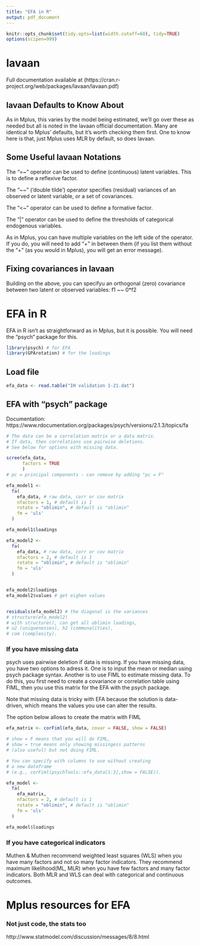 ---
title: "EFA in R"
output: pdf_document
---

```{r setup, include=FALSE}

knitr::opts_chunk$set(tidy.opts=list(width.cutoff=60), tidy=TRUE)
options(scipen=999)

```

# lavaan

Full documentation available at 
(https://cran.r-project.org/web/packages/lavaan/lavaan.pdf)

## lavaan Defaults to Know About

As in Mplus, this varies by the model being estimated, we'll go over these as needed but all is noted in the lavaan official documentation. Many are identical to Mplus' defaults, but it's worth checking them first.
One to know here is that, just Mplus uses MLR by default, so does lavaan.

## Some Useful lavaan Notations

The "=~" operator can be used to define (continuous) latent variables. This is to define a reflexive factor. 

The "~~" (‘double tilde’) operator specifies (residual) variances of an
observed or latent variable, or a set of covariances.

The "<~" operator can be used to define a formative factor.

The "|" operator can be used to define the thresholds of categorical endogenous
variables.

As in Mplus, you can have multiple variables on the left side of the operator. If you do, you will need to add "+" in between them (if you list them without the "+" (as you would in Mplus), you will get an error message).

## Fixing covariances in lavaan

Building on the above, you can specifyu an orthogonal (zero) covariance between two latent or observed variables:
f1 ~~ 0*f2 

# EFA in R

EFA in R isn't as straightforward as in Mplus, but it is possible. You will need the "psych" package for this.

```{r}

library(psych) # for EFA
library(GPArotation) # for the loadings

```

## Load file

```{r}

efa_data <- read.table("IH validation 1-21.dat")

```

## EFA with "psych" package

Documentation:
https://www.rdocumentation.org/packages/psych/versions/2.1.3/topics/fa

```{r Scree Plot}

# The data can be a correlation matrix or a data matrix. 
# If data, then correlations use pairwise deletions. 
# See below for options with missing data.

scree(efa_data, 
      factors = TRUE
      )
# pc = principal components - can remove by adding "pc = F"

```


```{r Model specification}

efa_model1 <-
  fa(
    efa_data, # raw data, corr or cov matrix
    nfactors = 1, # default is 1
    rotate = "oblimin", # default is "oblimin"
    fm = 'uls'
  )

efa_model1$loadings

efa_model2 <-
  fa(
    efa_data, # raw data, corr or cov matrix
    nfactors = 2, # default is 1
    rotate = "oblimin", # default is "oblimin"
    fm = 'uls'
  )


efa_model2$loadings
efa_model2$values # get eighen values


residuals(efa_model2) # the diagonal is the variances
# structure(efa_model2) 
# with structure(), can get all oblimin loadings, 
# u2 (uniquenesses), h2 (communalities), 
# com (complexity).
```

### If you have missing data

psych uses pairwise deletion if data is missing. If you have missing data, you have two options to adress it. One is to input the mean or median using psych package syntax. Another is to use FIML to estimate missing data. To do this, you first need to create a covariance or correlation table using FIML, then you use this matrix for the EFA with the psych package.

Note that missing data is tricky with EFA because the solution is data-driven, which means the values you use can alter the results.

The option below allows to create the matrix with FIML

```{r}

efa_matrix <- corFiml(efa_data, covar = FALSE, show = FALSE)

# show = F means that you will do FIML, 
# show = true means only showing missingess patterns 
# (also useful) but not doing FIML.

# You can specify with columns to use without creating 
# a new dataframe 
# (e.g., corFiml(psychTools::efa_data[1:3],show = FALSE)). 

efa_model <-
  fa(
    efa_matrix,
    nfactors = 2, # default is 1
    rotate = "oblimin", # default is "oblimin"
    fm = 'uls'
  )

efa_model$loadings

```

### If you have categorical indicators

Muthen & Muthen recommend weighted least squares (WLS) when you have many factors and not so many factor indicators. They recommend maximum likelihood(ML, MLR) when you have few factors and many factor indicators. Both MLR and WLS can deal with categorical and continuous outcomes.

# Mplus resources for EFA
### Not just code, the stats too

http://www.statmodel.com/discussion/messages/8/8.html

